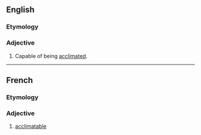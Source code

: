 ==English==

===Etymology===
{{suffix|en|acclimate|able}}

===Adjective===
{{head|en|adjective}}

# Capable of being [[acclimate]]d.

----

==French==

===Etymology===
{{suffix|fr|acclimater|able}}

===Adjective===
{{fr-adj}}

# [[#English|acclimatable]]